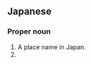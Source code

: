 ==Japanese==
{{ja-kanjitab|おお|い|yomi=k}}

===Proper noun===
{{ja-pos|おおい|proper|hhira=おほゐ}}

# A place name in Japan.
# {{surname|lang=ja|sort=おおい}}